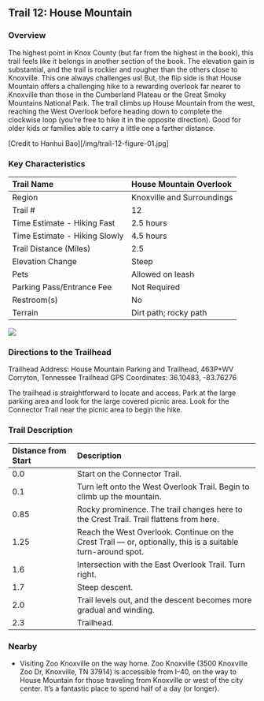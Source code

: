 ## Trail 12: House Mountain

### Overview

The highest point in Knox County (but far from the highest in the book), this trail feels like it belongs in another section of the book. The elevation gain is substantial, and the trail is rockier and rougher than the others close to Knoxville. This one always challenges us! But, the flip side is that House Mountain offers a challenging hike to a rewarding overlook far nearer to Knoxville than those in the Cumberland Plateau or the Great Smoky Mountains National Park. The trail climbs up House Mountain from the west, reaching the West Overlook before heading down to complete the clockwise loop (you're free to hike it in the opposite direction). Good for older kids or families able to carry a little one a farther distance.

\[Credit to Hanhui Bao\]\[/img/trail-12-figure-01.jpg\]

### Key Characteristics

| Trail Name                    | House Mountain Overlook    |
|:------------------------------|:---------------------------|
| Region                        | Knoxville and Surroundings |
| Trail \#                      | 12                         |
| Time Estimate - Hiking Fast   | 2.5 hours                  |
| Time Estimate - Hiking Slowly | 4.5 hours                  |
| Trail Distance (Miles)        | 2.5                        |
| Elevation Change              | Steep                      |
| Pets                          | Allowed on leash           |
| Parking Pass/Entrance Fee     | Not Required               |
| Restroom(s)                   | No                         |
| Terrain                       | Dirt path; rocky path      |

![](maps/trail-12-map.jpeg)

### Directions to the Trailhead

Trailhead Address: House Mountain Parking and Trailhead, 463P+WV Corryton, Tennessee Trailhead GPS Coordinates: 36.10483, -83.76276

The trailhead is straightforward to locate and access. Park at the large parking area and look for the large covered picnic area. Look for the Connector Trail near the picnic area to begin the hike.

### Trail Description

| Distance from Start | Description                                                                                                   |
|:------------|:-----------------------------------|
| 0.0                 | Start on the Connector Trail.                                                                                 |
| 0.1                 | Turn left onto the West Overlook Trail. Begin to climb up the mountain.                                       |
| 0.85                | Rocky prominence. The trail changes here to the Crest Trail. Trail flattens from here.                        |
| 1.25                | Reach the West Overlook. Continue on the Crest Trail --- or, optionally, this is a suitable turn-around spot. |
| 1.6                 | Intersection with the East Overlook Trail. Turn right.                                                        |
| 1.7                 | Steep descent.                                                                                                |
| 2.0                 | Trail levels out, and the descent becomes more gradual and winding.                                           |
| 2.3                 | Trailhead.                                                                                                    |

### Nearby

-   Visiting Zoo Knoxville on the way home. Zoo Knoxville (3500 Knoxville Zoo Dr, Knoxville, TN 37914) is accessible from I-40, on the way to House Mountain for those traveling from Knoxville or west of the city center. It's a fantastic place to spend half of a day (or longer).
